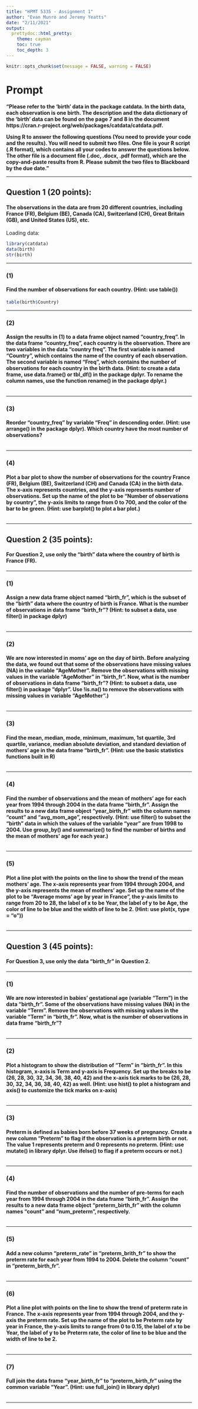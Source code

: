 ```yaml
---
title: "HPMT 5335 - Assignment 1"
author: "Evan Munro and Jeremy Yeatts"
date: "2/11/2021"
output: 
  prettydoc::html_pretty:
    theme: cayman
    toc: true
    toc_depth: 3
---
```


```r
knitr::opts_chunk$set(message = FALSE, warning = FALSE)
```

# Prompt

**"Please refer to the 'birth' data in the package catdata. In the birth data, each observation is one birth. The description and the data dictionary of the 'birth' data can be found on the page 7 and 8 in the document https://cran.r-project.org/web/packages/catdata/catdata.pdf.**   

**Using R to answer the following questions (You need to provide your code and the results). You will need to submit two files. One file is your R script (.R format), which contains all your codes to answer the questions below. The other file is a document file (.doc, .docx, .pdf format), which are the copy-and-paste results from R. Please submit the two files to Blackboard by the due date."**   

***

## **Question 1 (20 points):** 
#### **The observations in the data are from 20 different countries, including France (FR), Belgium (BE), Canada (CA), Switzerland (CH), Great Britain (GB), and United States (US), etc.**

Loading data:
```r
library(catdata)
data(birth)
str(birth)
```
***

### **(1)** 
#### **Find the number of observations for each country. (Hint: use table())**

```r
table(birth$Country)
```
***

### **(2)** 
#### **Assign the results in (1) to a data frame object named “country_freq”. In the data frame “country_freq”, each country is the observation. There are two variables in the data “country freq”. The first variable is named “Country”, which contains the name of the country of each observation. The second variable is named “Freq”, which contains the number of observations for each country in the birth data. (Hint: to create a data frame, use data.frame() or tbl_df() in the package dplyr. To rename the column names, use the function rename() in the package dplyr.)**

```r

```

***
### **(3)** 
#### **Reorder “country_freq” by variable “Freq” in descending order. (Hint: use arrange() in the package dplyr). Which country have the most number of observations?**

```r

```

***
### **(4)** 
#### **Plot a bar plot to show the number of observations for the country France (FR), Belgium (BE), Switzerland (CH) and Canada (CA) in the birth data. The x-axis represents countries, and the y-axis represents number of observations. Set up the name of the plot to be “Number of observations by country”, the y-axis limits to range from 0 to 700, and the color of the bar to be green. (Hint: use barplot() to plot a bar plot.)**

```r

```

***





## **Question 2 (35 points):** 
#### **For Question 2, use only the “birth” data where the country of birth is France (FR).**


***

### **(1)** 
#### **Assign a new data frame object named “birth_fr”, which is the subset of the “birth” data where the country of birth is France. What is the number of observations in data frame “birth_fr”? (Hint: to subset a data, use filter() in package dplyr)**

```r

```

***

### **(2)** 
#### **We are now interested in moms’ age on the day of birth. Before analyzing the data, we found out that some of the observations have missing values (NA) in the variable “AgeMother”. Remove the observations with missing values in the variable “AgeMother” in “birth_fr”. Now, what is the number of observations in data frame “birth_fr”? (Hint: to subset a data, use filter() in package “dplyr”. Use !is.na() to remove the observations with missing values in variable “AgeMother”.)**

```r

```

***
### **(3)** 
#### **Find the mean, median, mode, minimum, maximum, 1st quartile, 3rd quartile, variance, median absolute deviation, and standard deviation of mothers’ age in the data frame “birth_fr”. (Hint: use the basic statistics functions built in R)**

```r

```

***
### **(4)** 
#### **Find the number of observations and the mean of mothers’ age for each year from 1994 through 2004 in the data frame “birth_fr”. Assign the results to a new data frame object “year_birth_fr” with the column names “count” and “avg_mom_age”, respectively. (Hint: use filter() to subset the “birth” data in which the values of the variable “year” are from 1998 to 2004. Use group_by() and summarize() to find the number of births and the mean of mothers’ age for each year.)**

```r

```

***
### **(5)** 
#### **Plot a line plot with the points on the line to show the trend of the mean mothers’ age. The x-axis represents year from 1994 through 2004, and the y-axis represents the mean of mothers’ age. Set up the name of the plot to be “Average moms’ age by year in France”, the y-axis limits to range from 20 to 28, the label of x to be Year, the label of y to be Age, the color of line to be blue and the width of line to be 2. (Hint: use plot(x, type = “o”))**

```r

```

***


## **Question 3 (45 points):** 
#### **For Question 3, use only the data “birth_fr” in Question 2.**

***

### **(1)** 
#### **We are now interested in babies’ gestational age (variable “Term”) in the data “birth_fr”. Some of the observations have missing values (NA) in the variable “Term”. Remove the observations with missing values in the variable “Term” in “birth_fr”. Now, what is the number of observations in data frame “birth_fr”?**

```r

```

***

### **(2)** 
#### **Plot a histogram to show the distribution of “Term” in “birth_fr”. In this histogram, x-axis is Term and y-axis is Frequency. Set up the breaks to be (26, 28, 30, 32, 34, 36, 38, 40, 42) and the x-axis tick marks to be (26, 28, 30, 32, 34, 36, 38, 40, 42) as well. (Hint: use hist() to plot a histogram and axis() to customize the tick marks on x-axis)**

```r

```

***
### **(3)** 
#### **Preterm is defined as babies born before 37 weeks of pregnancy. Create a new column “Preterm” to flag if the observation is a preterm birth or not. The value 1 represents preterm and 0 represents no preterm. (Hint: use mutate() in library dplyr. Use ifelse() to flag if a preterm occurs or not.)**

```r

```

***
### **(4)** 
#### **Find the number of observations and the number of pre-terms for each year from 1994 through 2004 in the data frame “birth_fr”. Assign the results to a new data frame object “preterm_birth_fr” with the column names “count” and “num_preterm”, respectively.**

```r

```

***
### **(5)** 
#### **Add a new column “preterm_rate” in “preterm_brith_fr” to show the preterm rate for each year from 1994 to 2004. Delete the column “count” in “preterm_birth_fr”.**

```r

```

***
### **(6)** 
#### **Plot a line plot with points on the line to show the trend of preterm rate in France. The x-axis represents year from 1994 through 2004, and the y-axis the preterm rate. Set up the name of the plot to be Preterm rate by year in France, the y-axis limits to range from 0 to 0.15, the label of x to be Year, the label of y to be Preterm rate, the color of line to be blue and the width of line to be 2.**

```r

```

***
### **(7)** 
#### **Full join the data frame “year_birth_fr” to “preterm_birth_fr” using the common variable “Year”. (Hint: use full_join() in library dplyr)**

```r

```

***


</br>
</br>
</br>
</br>
















